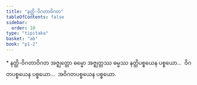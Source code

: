 ```yaml
---
title: "နတ္ထိ-ဝိဂတာဝိဂတ"
tableOfContents: false
sidebar:
  order: 10
type: "tipitaka"
basket: "ab"
book: "p1-2"
---
```



<DynamicBreadcrumb />

<Paragraph type="center" book="p1-2">
* နတ္ထိ-ဝိဂတာဝိဂတ
</Paragraph>

<Division number="49" book="p1-2" e="ch" v="37" p="451">

<Paragraph number="2855" book="p1-2">
အဇ္ဈတ္တော ဓမ္မော အဇ္ဈတ္တဿ ဓမ္မဿ နတ္ထိပစ္စယေန ပစ္စယော…  ဝိဂတပစ္စယေန ပစ္စယော…  အဝိဂတပစ္စယေန ပစ္စယော.
</Paragraph>
</Division>